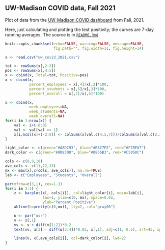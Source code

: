## UW-Madison COVID data, Fall 2021

Plot of data from the [UW-Madison COVID
dashboard](https://covidresponse.wisc.edu/dashboard/) from Fall, 2021.

Here, just calculating and plotting the test positivity;
the curves are 7-day running averages.
The source is in [`README.Rmd`](README.Rmd).

```r
knitr::opts_chunk$set(echo=FALSE, warning=FALSE, message=FALSE,
                      fig.path="", fig.width=11, fig.height=14)
```


```r
x <- read.csv("uw_covid_2021.csv")

tot <- rowSums(x[,2:3])
pos <- rowSums(x[,4:5])
x <- cbind(x, Total=tot, Positive=pos)
x <- cbind(x,
           percent_employees = x[,4]/x[,2]*100,
           percent_students = x[,5]/x[,3]*100,
           percent_overall = x[,7]/x[,6]*100)

x <- cbind(x,
           week_employees=NA,
           week_students=NA,
           week_overall=NA)
for(i in 1:nrow(x)) {
    val <- i+(-6:0)
    val <- val[val >= 1]
    x[i,ncol(x)+(-2:0)] <- colSums(x[val,c(4,5,7)])/colSums(x[val,c(2,3,6)])*100
}
```

```r
light_color <- c(green="#A8DC93", blue="#B3C7E5", red="#F78FA7")
dark_color <- c(green="#0D8308", blue="#0855B3", red="#C5050C")

cols <- c(8,9,10)
ave_cols <- c(11,12,13)
mx <- max(x[,c(cols, ave_cols)], na.rm=TRUE)
lab <- c("Employees", "Students", "Overall")

par(mfrow=c(3,1), cex=1.3)
for(i in 3:1) {
    z <- barplot(x[, cols[i]], col=light_color[i], main=lab[i],
                 las=1, ylim=c(0, mx), space=0.02,
                 ylab="Percent Positive")
    abline(h=pretty(c(0,mx)), lty=2, col="gray60")

    u <- par("usr")
    v <- z[,1]
    vv <- v + diff(v[1:2])*0.2
    text(vv, u[3] - diff(u[3:4])*0.03, x[,1], adj=c(1, 0.5), srt=45, xpd=TRUE)

    lines(v, x[,ave_cols[i]], col=dark_color[i], lwd=2)
}
```
